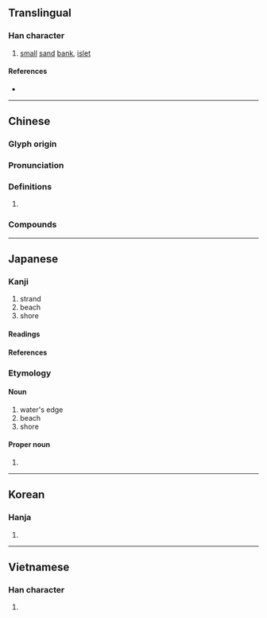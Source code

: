 {{character info/new}}
{{character info/new|0xfa46}}
==Translingual==

===Han character===
{{Han char|rn=85|rad=水|as=08|sn=11|four=34160|canj=EJKA|ids=⿰氵者}}

# [[small]] [[sand]] [[bank]], [[islet]]

====References====
* {{Han ref|kx=0633.410|dkj=17758|dj=1040.010|hdz=31640.040|uh=6E1A|ud=28186|bh=B25A|bd=45658}}

----

==Chinese==
{{zh-forms}}
{{zh-wp}}

===Glyph origin===
{{Han etym}}

===Pronunciation===
{{zh-pron
|m=zhǔ
|c=zyu2
|mn=chú
|mc=y
|oc=
|cat=n
}}

===Definitions===
{{zh-hanzi}}

# {{rfdef|zh}}

===Compounds===
{{zh-der|渚宮|煙渚|江渚|洲渚}}

----

==Japanese==

===Kanji===
{{ja-kanji|grade=n|rs=水08}}

# strand
# beach
# shore

====Readings====
{{ja-readings
|on=しょ
|kun=なぎさ-
|nanori=なぎ
}}

====References====
{{ja-kref
|ku=2977
|shift=8f8d
|jis=3D6D
|euc=BDED
|freq=2226
|nelson=2617
|newnelson=3164
|halpern=525
|kld=386
|heisig=1263
|tuttle=3a9.1
}}

===Etymology===
{{ja-kanjitab|なぎさ|yomi=k}}

====Noun====
{{ja-noun|なぎさ|count=-}}

# water's edge
# beach
# shore

====Proper noun====
{{ja-pos|proper|なぎさ}}

# {{given name|male|or=female|lang=ja|sort=なぎさ}}

----

==Korean==

===Hanja===
{{ko-hanja|hangeul=저|eumhun=|rv=jeo|mr=chŏ|y=ce}}

# {{defn|lang=ko|sort=水08}}

----

==Vietnamese==

===Han character===
{{vi-readings|rs=水08| hanviet = chã}}

# {{defn|lang=vi|sort=水08}}